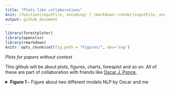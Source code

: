 ```yaml
---
title: "Plots like collaborations"
knit: (function(inputFile, encoding) { rmarkdown::render(inputFile, encoding = encoding, output_file = paste0(dirname(inputFile),'/README.md')) })
output: github_document
---
```


```r
library(forestploter)
library(openxlsx)
library(rmarkdown)
knitr::opts_chunk$set(fig.path = "Figures/", dev='svg')
```

<i>Plots for papers without context</i>

This github will be about plots, figures, charts, foresplot and so on. All of these are part of collaboration with friends like [Oscar J. Ponce](https://twitter.com/PonceOJ), 


<details>

<summary><b>Figure 1 -</b> Figure about two different models NLP by Oscar and me</summary>

<br>
```r
data <- read.xlsx("results_for_graph.xlsx")
data$` ` <- paste(rep("                                 ", nrow(data)))
colnames(data) <- c("outcome", "ca_method", "model", "mean", "low", "up", "p_value", '')
na_row <- rep('', ncol(data))
na_row <- data.frame('','', '','','','','','')
colnames(na_row) <- c("outcome", "ca_method", "model", "mean", "low", "up", "p_value", '')
data <- rbind(data[c(1:5),], na_row, data[c(6:10),])
data$mean_ic <- paste0(data$mean, " (", data$low, " to ", data$up, ")")
tm <- forest_theme(ci_pch = 19)
data$mean <- as.numeric(data$mean)
data$low <- as.numeric(data$low)
data$up <- as.numeric(data$up)
p <- forest(data[,c(1:3, 8:9)],
               est = data$mean,
               lower = data$low, 
               upper = data$up, 
               sizes = 1,
               ci_column = 4,
               ref_line = 0, 
               xlim = NULL,
               ticks_at = NULL,
            theme = tm)
plot <- plot(p)

plot
```
</details>